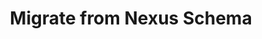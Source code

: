 ---
title: 'Migrate from Nexus Schema'
metaTitle: 'Migrate from Nexus Schema'
metaDescription: 'TODO'
---